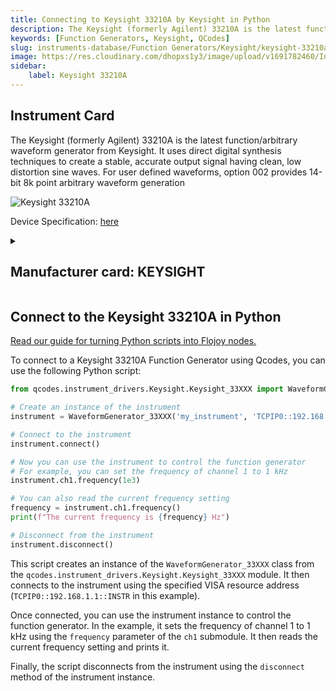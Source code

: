 ```yaml
---
title: Connecting to Keysight 33210A by Keysight in Python
description: The Keysight (formerly Agilent) 33210A is the latest function/arbitrary waveform generator from Keysight. It uses direct digital synthesis techniques to create a stable, accurate output signal having clean, low distortion sine waves. For user defined waveforms, option 002 provides 14-bit 8k point arbitrary waveform generation
keywords: [Function Generators, Keysight, QCodes] 
slug: instruments-database/Function Generators/Keysight/keysight-33210a 
image: https://res.cloudinary.com/dhopxs1y3/image/upload/v1691782460/Instruments/Function%20Generators/Keysight-33210A/Keysight-33210A.jpg
sidebar:
    label: Keysight 33210A 
---
```



## Instrument Card

The Keysight (formerly Agilent) 33210A is the latest function/arbitrary waveform generator from Keysight. It uses direct digital synthesis techniques to create a stable, accurate output signal having clean, low distortion sine waves. For user defined waveforms, option 002 provides 14-bit 8k point arbitrary waveform generation

![Keysight 33210A](https://res.cloudinary.com/dhopxs1y3/image/upload/v1691782460/Instruments/Function%20Generators/Keysight-33210A/Keysight-33210A.jpg)

Device Specification: [here](https://www.mouser.com/pdfdocs/ug33210-90010.pdf)

<details style={{ marginTop: "15px"}}>
<summary><h2 style={{display:'inline'}}>Manufacturer card: KEYSIGHT</h2></summary>

![KEYSIGHT](https://res.cloudinary.com/dhopxs1y3/image/upload/v1692125973/Instruments/Vendor%20Logos/Keysight.png)

Keysight Technologies, or Keysight, is an American company that manufactures electronics test and measurement equipment and software

- Headquarters: USA
- Yearly Revenue (millions, USD): 5420
- Vendor Website: [here](https://www.keysight.com/us/en/home.html)

</details>


<FeaturedInstrumentVideo category="FUNCTION_GENERATORS" />

## Connect to the Keysight 33210A in Python

[Read our guide for turning Python scripts into Flojoy nodes.](https://docs.flojoy.ai/contribution/blocks/custom-flojoy-block/)



<Tabs>
<TabItem value="Flojoy" label="Flojoy" className="flojoy-instrument-tabs">

<SectionsCard category="FUNCTION_GENERATORS" manufacturer="Keysight"></SectionsCard>

</TabItem>
<TabItem value="QCodes" label="QCodes">

To connect to a Keysight 33210A Function Generator using Qcodes, you can use the following Python script:

```python
from qcodes.instrument_drivers.Keysight.Keysight_33XXX import WaveformGenerator_33XXX

# Create an instance of the instrument
instrument = WaveformGenerator_33XXX('my_instrument', 'TCPIP0::192.168.1.1::INSTR')

# Connect to the instrument
instrument.connect()

# Now you can use the instrument to control the function generator
# For example, you can set the frequency of channel 1 to 1 kHz
instrument.ch1.frequency(1e3)

# You can also read the current frequency setting
frequency = instrument.ch1.frequency()
print(f"The current frequency is {frequency} Hz")

# Disconnect from the instrument
instrument.disconnect()
```

This script creates an instance of the `WaveformGenerator_33XXX` class from the `qcodes.instrument_drivers.Keysight.Keysight_33XXX` module. It then connects to the instrument using the specified VISA resource address (`TCPIP0::192.168.1.1::INSTR` in this example).

Once connected, you can use the instrument instance to control the function generator. In the example, it sets the frequency of channel 1 to 1 kHz using the `frequency` parameter of the `ch1` submodule. It then reads the current frequency setting and prints it.

Finally, the script disconnects from the instrument using the `disconnect` method of the instrument instance.

</TabItem>
</Tabs>